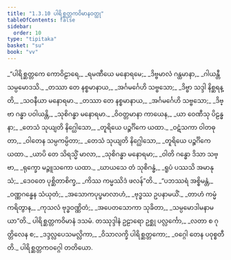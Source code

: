 ```yaml
---
title: "1.3.10 ပါရိစ္ဆတ္တကဝိမာနဝတ္ထု"
tableOfContents: false
sidebar:
  order: 10
type: "tipitaka"
basket: "su"
book: "vv"
---
```



<DynamicBreadcrumb />

<Division number="680" book="vv" e="ch" v="19" p="55">

<Paragraph number="522" type="verses" book="vv">
_“ပါရိစ္ဆတ္တကေ ကောဝိဠာရေ,_  
_ရမဏီယေ မနောရမေ;_  
_ဒိဗ္ဗမာလံ ဂန္ထမာနာ,_  
_ဂါယန္တီ သမ္ပမောဒသိ._  

</Paragraph>

</Division>
<Division number="681" book="vv" e="ch" v="19" p="55">

<Paragraph number="523" type="verses" book="vv">
_တဿာ တေ နစ္စမာနာယ,_  
_အင်္ဂမင်္ဂေဟိ သဗ္ဗသော;_  
_ဒိဗ္ဗာ သဒ္ဒါ နိစ္ဆရန္တိ,_  
_သဝနီယာ မနောရမာ._  

</Paragraph>

</Division>
<Division number="682" book="vv" e="ch" v="19" p="55">

<Paragraph number="524" type="verses" book="vv">
_တဿာ တေ နစ္စမာနာယ,_  
_အင်္ဂမင်္ဂေဟိ သဗ္ဗသော;_  
_ဒိဗ္ဗာ ဂန္ဓာ ပဝါယန္တိ,_  
_သုစိဂန္ဓာ မနောရမာ._  

</Paragraph>

</Division>
<Division number="683" book="vv" e="ch" v="19" p="55">

<Paragraph number="525" type="verses" book="vv">
_ဝိဝတ္တမာနာ ကာယေန,_  
_ယာ ဝေဏီသု ပိဠန္ဓနာ;_  
_တေသံ သုယျတိ နိဂ္ဃေါသော,_  
_တူရိယေ ပဉ္စင်္ဂိကေ ယထာ._  

</Paragraph>

</Division>
<Division number="684" book="vv" e="ch" v="19" p="55">

<Paragraph number="526" type="verses" book="vv">
_ဝဋံသကာ ဝါတဓုတာ,_  
_ဝါတေန သမ္ပကမ္ပိတာ;_  
_တေသံ သုယျတိ နိဂ္ဃေါသော,_  
_တူရိယေ ပဉ္စင်္ဂိကေ ယထာ._  

</Paragraph>

</Division>
<Division number="685" book="vv" e="ch" v="19" p="55">

<Paragraph number="527" type="verses" book="vv">
_ယာပိ တေ သိရသ္မိံ မာလာ,_  
_သုစိဂန္ဓာ မနောရမာ;_  
_ဝါတိ ဂန္ဓော ဒိသာ သဗ္ဗာ,_  
_ရုက္ခော မဉ္ဇူသကော ယထာ._  

</Paragraph>

</Division>
<Division number="686" book="vv" e="ch" v="19" p="55">

<Paragraph number="528" type="verses" book="vv">
_ဃာယသေ တံ သုစိဂန္ဓံ,_  
_ရူပံ ပဿသိ အမာနုသံ;_  
_ဒေဝတေ ပုစ္ဆိတာစိက္ခ,_  
_ကိဿ ကမ္မဿိဒံ ဖလန်”တိ._  

</Paragraph>

</Division>
<Division number="687" book="vv" e="ch" v="19" p="55">

<Paragraph number="529" type="verses" book="vv">
_“ပဘဿရံ အစ္စိမန္တံ,_  
_ဝဏ္ဏဂန္ဓေန သံယုတံ;_  
_အသောကပုပ္ဖမာလာဟံ,_  
_ဗုဒ္ဓဿ ဥပနာမယိံ._  

</Paragraph>

</Division>
<Division number="688" book="vv" e="ch" v="19" p="55">

<Paragraph number="530" type="verses" book="vv">
_တာဟံ ကမ္မံ ကရိတွာန,_  
_ကုသလံ ဗုဒ္ဓဝဏ္ဏိတံ;_  
_အပေတသောကာ သုခိတာ,_  
_သမ္ပမောဒါမနာမယာ”တိ._  


</Paragraph>
</Division>

<Paragraph number="531" type="center" book="vv">
ပါရိစ္ဆတ္တကဝိမာနံ ဒသမံ.



</Paragraph>

<Paragraph number="532" type="center" book="vv">
တဿုဒ္ဒါနံ


</Paragraph>

<Paragraph number="533" type="verses" book="vv">
ဥဠာရော ဥစ္ဆု ပလ္လင်္ကော,_  
_လတာ စ ဂုတ္တိလေန စ;_  
_ဒဒ္ဒလ္လပေသမလ္လိကာ,_  
_ဝိသာလက္ခိ ပါရိစ္ဆတ္တကော;_  
_ဝဂ္ဂေါ တေန ပဝုစ္စတီတိ._  


</Paragraph>

<Paragraph number="534" type="center" book="vv">
ပါရိစ္ဆတ္တကဝဂ္ဂေါ တတိယော.
</Paragraph>